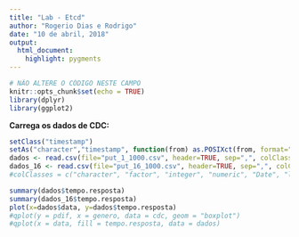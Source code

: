 ```yaml
---
title: "Lab - Etcd"
author: "Rogerio Dias e Rodrigo"
date: "10 de abril, 2018"
output: 
  html_document: 
    highlight: pygments
---
```


```r
# NÃO ALTERE O CÓDIGO NESTE CAMPO
knitr::opts_chunk$set(echo = TRUE)
library(dplyr)
library(ggplot2)
```

**Carrega os dados de CDC:**
```r
setClass("timestamp")
setAs("character","timestamp", function(from) as.POSIXct(from, format="%Y-%m-%dT%H:%M:%S"))
dados <- read.csv(file="put_1_1000.csv", header=TRUE, sep=",", colClasses = c("timestamp", "integer"))
dados_16 <- read.csv(file="put_16_1000.csv", header=TRUE, sep=",", colClasses = c("timestamp", "integer"))
#colClasses = c("character", "factor", "integer", "numeric", "Date", "logical")))
```

```r
summary(dados$tempo.resposta)
summary(dados_16$tempo.resposta)
plot(x=dados$data, y=dados$tempo.resposta)
#qplot(y = pdif, x = genero, data = cdc, geom = "boxplot")
#qplot(x = data, fill = tempo.resposta, data = dados)
```
